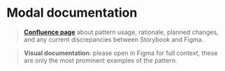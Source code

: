 
<Meta title="components/modals/SemanticModal/Docs" />

# Modal documentation

>**[Confluence page](https://zitenote.atlassian.net/l/c/ur1JbSHg)** about pattern usage, rationale, planned changes, and any current discrepancies between Storybook and Figma.

> **Visual documentation**: please open in Figma for full context, these are only the most prominent examples of the pattern.

<Figma url="https://www.figma.com/file/i13gqrwTYjmMhHkEcwaM3x/Persona-based-Onboarding?node-id=279%3A8312"/>
